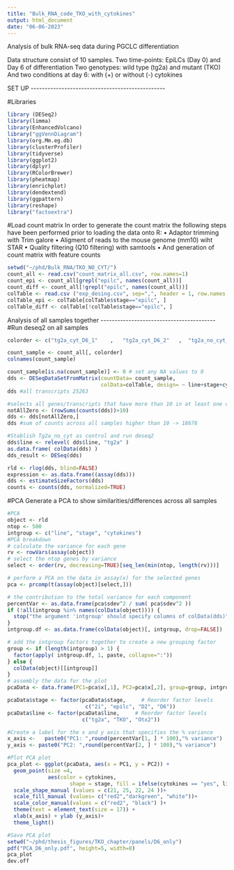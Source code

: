 ---
title: "Bulk_RNA_code_TKO_with_cytokines"
output: html_document
date: "06-06-2023"
---
Analysis of bulk RNA-seq data during PGCLC differentiation

Data structure consist of 10 samples.
Two time-points: EpiLCs (Day 0) and Day 6 of differentiation
Two genotypes: wild type (tg2a) and mutant (TKO)
And two conditions at day 6: with (+) or without (-) cytokines 

SET UP \-\-\-\-\-\-\-\-\-\-\-\-\-\-\-\-\-\-\-\-\-\-\-\-\-\-\-\-\-\-\-\-\-\-\-\-\-\-\-\-\-\-\-\-\-\-\--

#Libraries

```{r setup, include=FALSE}
library (DESeq2)
library(limma)
library(EnhancedVolcano)
library("ggVennDiagram")
library(org.Mm.eg.db)
library(clusterProfiler)
library(tidyverse)
library(ggplot2)
library(dplyr)
library(RColorBrewer)
library(pheatmap)
library(enrichplot)
library(dendextend)
library(ggpattern)
library(reshape)
library("factoextra")
```

#Load count matrix
In order to generate the count matrix the following steps have been performed prior to loading the data onto R:
 • Adaptor trimming with Trim galore
 • Aligment of reads to the mouse genome (mm10) wiht STAR
 • Quality filtering (Q10 filtering) with samtools 
 • And generation of count matrix with feature counts 

```{r}
setwd("~/phd/Bulk_RNA/TKO_NO_CYT/")
count_all <- read.csv("count_matrix_all.csv", row.names=1)
count_epi <- count_all[grepl("epilc", names(count_all))]
count_diff <- count_all[!grepl("epilc", names(count_all))]
colTable <- read.csv ("exp_desing.csv", sep=",", header = 1, row.names = 1)
colTable_epi <- colTable[colTable$stage=="epilc", ]
colTable_diff <- colTable[!colTable$stage=="epilc", ]
```

Analysis of all samples together -\-\-\-\-\-\-\-\-\-\-\-\-\-\-\-\-\-\-\-\-\-\-\-\-\-\-\-\-\-\-\-\-\-\-\-\-\-\-\--
#Run deseq2 on all samples 
```{r}
colorder <- c("tg2a_cyt_D6_1"    ,   "tg2a_cyt_D6_2"   ,  "tg2a_no_cyt_epilc_1",  "tg2a_no_cyt_epilc_2"   ,  "tg2a_no_cyt_D6_1"  , "tg2a_no_cyt_D6_2","tko_epilc_2"     ,    "tko_epilc_1"         ,     "tko_D6_2"      ,      "tko_D6_1"   ,  "TKO_NO_CYT_D6_1"  ,    "TKO_NO_CYT_D6_2")

count_sample <- count_all[, colorder]
colnames(count_sample)

count_sample[is.na(count_sample)] <- 0 # set any NA values to 0
dds <- DESeqDataSetFromMatrix(countData= count_sample, 
                              colData=colTable, design= ~ line+stage+cytokines)
dds #all transcripts 25263

#selects all genes/transcripts that have more than 10 in at least one of the samples
notAllZero <- (rowSums(counts(dds))>10) 
dds <- dds[notAllZero,]
dds #sum of counts across all samples higher than 10 -> 18678

#Stablish Tg2a_no_cyt as control and run deseq2
dds$line <- relevel( dds$line, "tg2a" )
as.data.frame( colData(dds) )
dds_result <- DESeq(dds)

rld <- rlog(dds, blind=FALSE)
expression <- as.data.frame((assay(dds)))
dds <- estimateSizeFactors(dds)
counts <- counts(dds, normalized=TRUE)
```


#PCA
Generate a PCA to show similarities/differences across all samples 
```{r fig.height=5, fig.width=8}
#PCA
object <- rld
ntop <- 500
intgroup <- c("line", "stage", "cytokines")
#PCA breakdown
# calculate the variance for each gene
rv <- rowVars(assay(object))
# select the ntop genes by variance
select <- order(rv, decreasing=TRUE)[seq_len(min(ntop, length(rv)))]

# perform a PCA on the data in assay(x) for the selected genes
pca <- prcomp(t(assay(object)[select,]))

# the contribution to the total variance for each component
percentVar <- as.data.frame(pca$sdev^2 / sum( pca$sdev^2 ))
if (!all(intgroup %in% names(colData(object)))) {
  stop("the argument 'intgroup' should specify columns of colData(dds)")
}
intgroup.df <- as.data.frame(colData(object)[, intgroup, drop=FALSE])

# add the intgroup factors together to create a new grouping factor
group <- if (length(intgroup) > 1) {
  factor(apply( intgroup.df, 1, paste, collapse=":"))
} else {
  colData(object)[[intgroup]]
}
# assembly the data for the plot
pcaData <- data.frame(PC1=pca$x[,1], PC2=pca$x[,2], group=group, intgroup.df, name=colnames(object))

pcaData$stage <- factor(pcaData$stage,     # Reorder factor levels
                         c("2i", "epilc", "D2", "D6"))
pcaData$line <- factor(pcaData$line,     # Reorder factor levels
                        c("tg2a", "TKO", "Otx2"))

#Create a label for the x and y axis that specifies the % variance
x_axis <-   paste0("PC1: ",round(percentVar[1, ] * 100),"% variance")
y_axis <- paste0("PC2: ",round(percentVar[2, ] * 100),"% variance")

#Plot PCA plot 
pca_plot <- ggplot(pcaData, aes(x = PC1, y = PC2)) +
  geom_point(size =4, 
             aes(color = cytokines,
                    shape = stage, fill = ifelse(cytokines == "yes", line, "white")),  stroke = 1)+
  scale_shape_manual (values = c(21, 25, 22, 24 ))+
  scale_fill_manual (values= c("red2","darkgreen", "white"))+
  scale_color_manual(values = c("red2", "black") )+
  theme(text = element_text(size = 17)) + 
  xlab(x_axis) + ylab (y_axis)+
  theme_light()

#Save PCA plot
setwd("~/phd/thesis_figures/TKO_chapter/panels/D6_only")
pdf("PCA_D6_only.pdf", height=5, width=8)
pca_plot
dev.off
```





